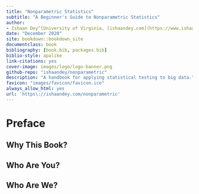 ```yaml
--- 
title: "Nonparametric Statistics"
subtitle: "A Beginner's Guide to Nonparametric Statistics"
author: 
- Ishaan Dey^[University of Virginia, [ishaandey.com](https://www.ishaandey.com)]
date: "December 2020"
site: bookdown::bookdown_site
documentclass: book
bibliography: [book.bib, packages.bib]
biblio-style: apalike
link-citations: yes
cover-image: images/logo/logo-banner.png
github-repo: "ishaandey/nonparametric"
description: "A handbook for applying statistical testing to big data."
favicon: "images/favicon/favicon.ico"
always_allow_html: yes
url: 'https\://ishaandey.com/nonparametric'
---
```


# Preface {-}

## Why This Book? {-} 

## Who Are You? {-}

## Who Are We? {-}

